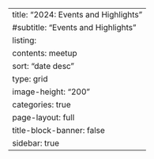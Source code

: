 ---
title: "2024: Events and Highlights"
#subtitle: "Events and Highlights"
listing:
  contents: meetup
  sort: "date desc"
  type: grid
  image-height: "200"
  categories: true
page-layout: full
title-block-banner: false
sidebar: true
---